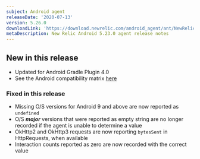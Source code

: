 ```yaml
---
subject: Android agent
releaseDate: '2020-07-13'
version: 5.26.0
downloadLink: 'https://download.newrelic.com/android_agent/ant/NewRelic_Android_Agent_5.26.0.zip'
metaDescription: New Relic Android 5.23.0 agent release notes
---
```


## New in this release

* Updated for Android Gradle Plugin 4.0
* See the Android compatibility matrix [here](https://docs.newrelic.com/docs/mobile-monitoring/new-relic-mobile-android/get-started/new-relic-android-compatibility-requirements#h2-agent-and-gradle-compatibility)

### Fixed in this release

* Missing O/S versions for Android 9 and above are now reported as `undefined`
* O/S **_major_** versions that were reported as empty string are no longer recorded if the agent is unable to determine a value
* OkHttp2 and OkHttp3 requests are now reporting `bytesSent` in HttpRequests, when available
* Interaction counts reported as zero are now recorded with the correct value
